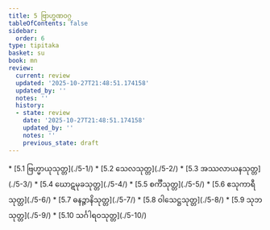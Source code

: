 ```yaml
---
title: 5 ဗြာဟ္မဏဝဂ္ဂ
tableOfContents: false
sidebar:
  order: 6
type: tipitaka
basket: su
book: mn
review:
  current: review
  updated: '2025-10-27T21:48:51.174158'
  updated_by: ''
  notes: ''
  history:
  - state: review
    date: '2025-10-27T21:48:51.174158'
    updated_by: ''
    notes: ''
    previous_state: draft
---
```



<ReviewStatus review={frontmatter.review} showDetails={true} />

<HypothesisAnnotation frontmatter={frontmatter} />

<DynamicBreadcrumb />



<TableOfContents book="mn" section="5">
* [5.1 ဗြဟ္မာယုသုတ္တ](./5-1/)
* [5.2 သေလသုတ္တ](./5-2/)
* [5.3 အဿလာယနသုတ္တ](./5-3/)
* [5.4 ဃောဋမုခသုတ္တ](./5-4/)
* [5.5 စင်္ကီသုတ္တ](./5-5/)
* [5.6 ဧသုကာရီသုတ္တ](./5-6/)
* [5.7 ဓနဉ္ဇာနိသုတ္တ](./5-7/)
* [5.8 ဝါသေဋ္ဌသုတ္တ](./5-8/)
* [5.9 သုဘသုတ္တ](./5-9/)
* [5.10 သင်္ဂါရဝသုတ္တ](./5-10/)
</TableOfContents>